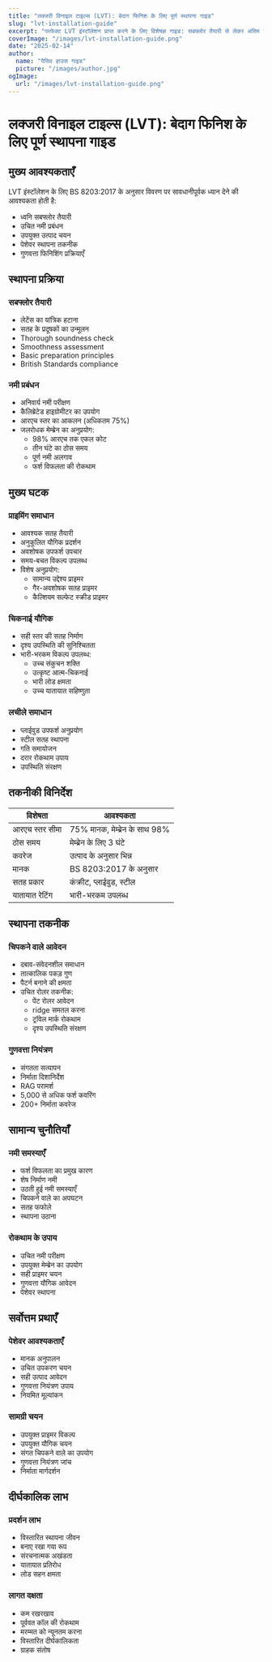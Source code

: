 ```yaml
---
title: "लक्जरी विनाइल टाइल्स (LVT): बेदाग फिनिश के लिए पूर्ण स्थापना गाइड"
slug: "lvt-installation-guide"
excerpt: "परफेक्ट LVT इंस्टॉलेशन प्राप्त करने के लिए विशेषज्ञ गाइड: सबफ्लोर तैयारी से लेकर अंतिम फिनिशिंग तक, स्थायी परिणामों के लिए BS 8203:2017 मानकों का पालन करते हुए।"
coverImage: "/images/lvt-installation-guide.png"
date: "2025-02-14"
author:
  name: "पैसिव हाउस गाइड"
  picture: "/images/author.jpg"
ogImage:
  url: "/images/lvt-installation-guide.png"
---
```


# लक्जरी विनाइल टाइल्स (LVT): बेदाग फिनिश के लिए पूर्ण स्थापना गाइड

## मुख्य आवश्यकताएँ

LVT इंस्टॉलेशन के लिए BS 8203:2017 के अनुसार विवरण पर सावधानीपूर्वक ध्यान देने की आवश्यकता होती है:

- ध्वनि सबफ्लोर तैयारी
- उचित नमी प्रबंधन
- उपयुक्त उत्पाद चयन
- पेशेवर स्थापना तकनीक
- गुणवत्ता फिनिशिंग प्रक्रियाएँ

## स्थापना प्रक्रिया

### सबफ्लोर तैयारी
- लेटेंस का यांत्रिक हटाना
- सतह के प्रदूषकों का उन्मूलन
- Thorough soundness check
- Smoothness assessment
- Basic preparation principles
- British Standards compliance

### नमी प्रबंधन
- अनिवार्य नमी परीक्षण
- कैलिब्रेटेड हाइग्रोमीटर का उपयोग
- आरएच स्तर का आकलन (अधिकतम 75%)
- जलरोधक मेम्ब्रेन का अनुप्रयोग:
  - 98% आरएच तक एकल कोट
  - तीन घंटे का ठोस समय
  - पूर्ण नमी अलगाव
  - फर्श विफलता की रोकथाम

## मुख्य घटक

### प्राइमिंग समाधान
- आवश्यक सतह तैयारी
- अनुकूलित यौगिक प्रदर्शन
- अवशोषक उपफर्श उपचार
- समय-बचत विकल्प उपलब्ध
- विशेष अनुप्रयोग:
  - सामान्य उद्देश्य प्राइमर
  - गैर-अवशोषक सतह प्राइमर
  - कैल्शियम सल्फेट स्क्रीड प्राइमर

### चिकनाई यौगिक
- सही स्तर की सतह निर्माण
- दृश्य उपस्थिति की सुनिश्चितता
- भारी-भरकम विकल्प उपलब्ध:
  - उच्च संकुचन शक्ति
  - उत्कृष्ट आत्म-चिकनाई
  - भारी लोड क्षमता
  - उच्च यातायात सहिष्णुता

### लचीले समाधान
- प्लाईवुड उपफर्श अनुप्रयोग
- स्टील सतह स्थापना
- गति समायोजन
- दरार रोकथाम उपाय
- उपस्थिति संरक्षण

## तकनीकी विनिर्देश

| विशेषता | आवश्यकता |
|---------|-------------|
| आरएच स्तर सीमा | 75% मानक, मेम्ब्रेन के साथ 98% |
| ठोस समय | मेम्ब्रेन के लिए 3 घंटे |
| कवरेज | उत्पाद के अनुसार भिन्न |
| मानक | BS 8203:2017 के अनुसार |
| सतह प्रकार | कंक्रीट, प्लाईवुड, स्टील |
| यातायात रेटिंग | भारी-भरकम उपलब्ध |

## स्थापना तकनीक

### चिपकने वाले आवेदन
- दबाव-संवेदनशील समाधान
- तात्कालिक पकड़ गुण
- पैटर्न बनाने की क्षमता
- उचित रोलर तकनीक:
  - पेंट रोलर आवेदन
  - ridge समतल करना
  - ट्रॉवेल मार्क रोकथाम
  - दृश्य उपस्थिति संरक्षण

### गुणवत्ता नियंत्रण
- संगतता सत्यापन
- निर्माता दिशानिर्देश
- RAG परामर्श
- 5,000 से अधिक फर्श कवरिंग
- 200+ निर्माता कवरेज

## सामान्य चुनौतियाँ

### नमी समस्याएँ
- फर्श विफलता का प्रमुख कारण
- शेष निर्माण नमी
- उठती हुई नमी समस्याएँ
- चिपकने वाले का अपघटन
- सतह फफोले
- स्थापना उठाना

### रोकथाम के उपाय
- उचित नमी परीक्षण
- उपयुक्त मेम्ब्रेन का उपयोग
- सही प्राइमर चयन
- गुणवत्ता यौगिक आवेदन
- पेशेवर स्थापना

## सर्वोत्तम प्रथाएँ

### पेशेवर आवश्यकताएँ
- मानक अनुपालन
- उचित उपकरण चयन
- सही उत्पाद आवेदन
- गुणवत्ता नियंत्रण उपाय
- नियमित मूल्यांकन

### सामग्री चयन
- उपयुक्त प्राइमर विकल्प
- उपयुक्त यौगिक चयन
- संगत चिपकने वाले का उपयोग
- गुणवत्ता नियंत्रण जांच
- निर्माता मार्गदर्शन

## दीर्घकालिक लाभ

### प्रदर्शन लाभ
- विस्तारित स्थापना जीवन
- बनाए रखा गया रूप
- संरचनात्मक अखंडता
- यातायात प्रतिरोध
- लोड सहन क्षमता

### लागत दक्षता
- कम रखरखाव
- पूर्ववत कॉल की रोकथाम
- मरम्मत को न्यूनतम करना
- विस्तारित दीर्घकालिकता
- ग्राहक संतोष
